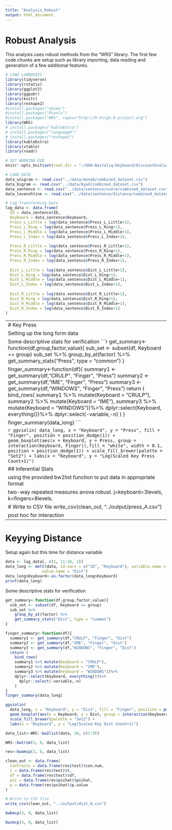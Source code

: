 ---
title: "Analysis_Robust"
output: html_document
---

# Robust Analysis

This analysis uses robust methods from the "WRS" library. The first few code chunks are setup such as library importing, data reading and generation of a few additional features.

```{r, echo=FALSE}
# LOAD LUBRARIES
library(tidyverse)
library(rstatix)
library(ggplot2)
library(ggpubr)
library(knitr)
library(reshape2)
#install.packages("akima")
#install.packages("Rtools")
#install.packages("WRS", repos="http://R-Forge.R-project.org")
library(WRS)
# install.packages("kableExtra")
# install.packages("languageR")
# install.packages("reshape2")
library(kableExtra)
library(xtable)
library(readr)
```

```{r, echo=FALSE}
# SET WORKING DIR
knitr::opts_knit$set(root.dir = "~/UOA-Nastaliq-Keyboard/DiscountEvaluation/src_r/")
```

```{r}
# LOAD DATA
data_unigram <- read.csv("../data/monad/combined_dataset.csv")
data_bigram <- read.csv("../data/dyad/combined_dataset.csv")
data_sentence <- read.csv("../data/sentence/score/combined_dataset.csv")
data_levenshtine <- read.csv("../data/sentence/distance/combined_dataset.csv")
```

```{r, echo=FALSE}
# Log Transforming Data
log_data <- data.frame(
  ID = data_sentence$ID,
  Keyboard = data_sentence$Keyboard,
  Press_L_Little = log(data_sentence$Press_L_Little+1),
  Press_L_Ring = log(data_sentence$Press_L_Ring+1),
  Press_L_Middle = log(data_sentence$Press_L_Middle+1),
  Press_L_Index = log(data_sentence$Press_L_Index+1),
  
  Press_R_Little = log(data_sentence$Press_R_Little+1),
  Press_R_Ring = log(data_sentence$Press_R_Ring+1),
  Press_R_Middle = log(data_sentence$Press_R_Middle+1),
  Press_R_Index = log(data_sentence$Press_R_Index+1),
  
  Dist_L_Little = log(data_sentence$Dist_L_Little+1),
  Dist_L_Ring = log(data_sentence$Dist_L_Ring+1),
  Dist_L_Middle = log(data_sentence$Dist_L_Middle+1),
  Dist_L_Index = log(data_sentence$Dist_L_Index+1),
  
  Dist_R_Little = log(data_sentence$Dist_R_Little+1),
  Dist_R_Ring = log(data_sentence$Dist_R_Ring+1),
  Dist_R_Middle = log(data_sentence$Dist_R_Middle+1),
  Dist_R_Index = log(data_sentence$Dist_R_Index+1)
)
```
------------------------------------------------------------------------
# Key Press

Setting up the long form data
```{r, echo=FALSE}
data <- log_data[, c(1, 3:10, 2)]
data_long <- melt(data, id.vars = c("ID", "Keyboard"), variable.name = "Finger", 
                value.name = "Press")
data_long$Keyboard<-as.factor(data_long$Keyboard)
print(data_long)
```

Some descriptive stats for verification
```{r, echo = FALSE}
get_summary<-function(df,group,factor,value){
  sub_set <- subset(df, Keyboard == group)
  sub_set %>%
    group_by_at(factor) %>%
    get_summary_stats("Press", type = "common")
}

finger_summary<-function(df){
  summary1 <- get_summary(df,"CRULP", "Finger", "Press")
  summary2 <- get_summary(df,"IME", "Finger", "Press")
  summary3 <- get_summary(df,"WINDOWS", "Finger", "Press")
  return (
    bind_rows(
    summary1 %>% mutate(Keyboard = "CRULP"),
    summary2 %>% mutate(Keyboard = "IME"),
    summary3 %>% mutate(Keyboard = "WINDOWS"))%>%
    dplyr::select(Keyboard, everything())%>%
      dplyr::select(-variable,-n)
    )
}

finger_summary(data_long)
```

```{r, echo = FALSE}
ggviolin(
  data_long, x = "Keyboard", y = "Press", fill = "Finger", position = position_dodge(1)) +
  geom_boxplot(aes(x = Keyboard, y = Press, group = interaction(Keyboard, Finger)),fill = "white", width = 0.1, position = position_dodge(1)) +
  scale_fill_brewer(palette = "Set2") +
  labs(x = "Keyboard", y = "Log(Scaled Key Press Count+1)")
```

## Inferential Stats

using the provided bw2list function to put data in appropriate format
```{r, echo=FALSE}
data_list<-WRS::bw2list(data, 10, c(2:9))
```

two-way repeated measures anova robust. j=keyboard=3levels, k=fingers=8levels.
```{r, echo=FALSE}
WRS::bwtrim(3, 8, data_list)
```
post hoc for factor A and B
```{r, echo=FALSE}
res <- bwamcp(3, 8, data_list)
clean_out <- data.frame(
  contrasts = data.frame(res$test)$con.num,
  t = data.frame(res$test)$t,
  df = data.frame(res$test)$df,
  psi = data.frame(res$psihat)$psihat,
  p = data.frame(res$psihat)$p.value
)

# Write to CSV file
write_csv(clean_out, "../output/press_A.csv")
```
```{r, echo=FALSE}
bwbmcp(3, 8, data_list)
```

post hoc for interaction
```{r, echo=FALSE}
bwimcp(3, 8, data_list)
```

------------------------------------------------------------------------
# Keyying Distance

Setup again but this time for distance variable
```{r, echo=FALSE}
data <- log_data[, c(1, 11:18, 2)]
data_long <- melt(data, id.vars = c("ID", "Keyboard"), variable.name = "Finger", 
                value.name = "Dist")
data_long$Keyboard<-as.factor(data_long$Keyboard)
print(data_long)
```

Some descriptive stats for verification
```{r, echo = FALSE}
get_summary<-function(df,group,factor,value){
  sub_set <- subset(df, Keyboard == group)
  sub_set %>%
    group_by_at(factor) %>%
    get_summary_stats("Dist", type = "common")
}

finger_summary<-function(df){
  summary1 <- get_summary(df,"CRULP", "Finger", "Dist")
  summary2 <- get_summary(df,"IME", "Finger", "Dist")
  summary3 <- get_summary(df,"WINDOWS", "Finger", "Dist")
  return (
    bind_rows(
    summary1 %>% mutate(Keyboard = "CRULP"),
    summary2 %>% mutate(Keyboard = "IME"),
    summary3 %>% mutate(Keyboard = "WINDOWS"))%>%
    dplyr::select(Keyboard, everything())%>%
      dplyr::select(-variable,-n)
    )
}
finger_summary(data_long)
```

```{r, echo = FALSE}
ggviolin(
  data_long, x = "Keyboard", y = "Dist", fill = "Finger", position = position_dodge(1)) +
  geom_boxplot(aes(x = Keyboard, y = Dist, group = interaction(Keyboard, Finger)),fill = "white", width = 0.1, position = position_dodge(1)) +
  scale_fill_brewer(palette = "Set2") +
  labs(x = "Keyboard", y = "Log(Scaled Key Dist Count+1)")
```

```{r, echo=FALSE}
data_list<-WRS::bw2list(data, 10, c(2:9))
```

```{r, echo=FALSE}
WRS::bwtrim(3, 8, data_list)
```

```{r, echo=FALSE}
res<-bwamcp(3, 8, data_list)

clean_out <- data.frame(
  contrasts = data.frame(res$test)$con.num,
  t = data.frame(res$test)$t,
  df = data.frame(res$test)$df,
  psi = data.frame(res$psihat)$psihat,
  p = data.frame(res$psihat)$p.value
)

# Write to CSV file
write_csv(clean_out, "../output/dist_A.csv")
```

```{r, echo=FALSE}
bwbmcp(3, 8, data_list)
```

```{r, echo=FALSE}
bwimcp(3, 8, data_list)
```
